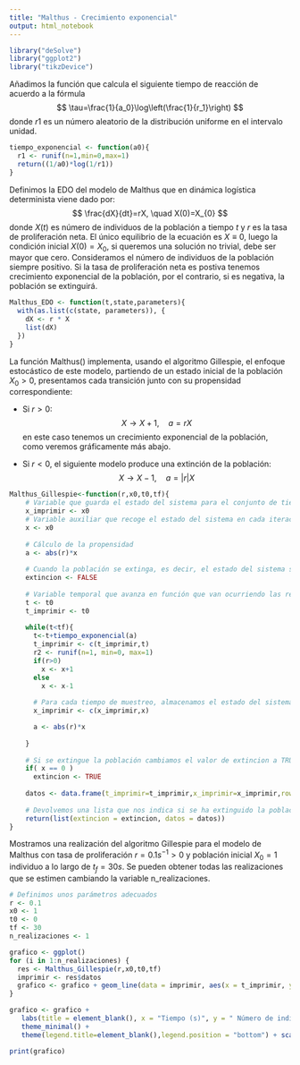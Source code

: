 ---
title: "Malthus - Crecimiento exponencial"
output: html_notebook
---


```{r}
library("deSolve")
library("ggplot2")
library("tikzDevice")
```

Añadimos la función que calcula el siguiente tiempo de reacción de
acuerdo a la fórmula $$
  \tau=\frac{1}{a_0}\log\left(\frac{1}{r_1}\right)
$$ donde $r1$ es un número aleatorio de la distribución uniforme en el
intervalo unidad.

```{r}
tiempo_exponencial <- function(a0){
  r1 <- runif(n=1,min=0,max=1)
  return((1/a0)*log(1/r1))
}
```

Definimos la EDO del modelo de Malthus que en dinámica logística
determinista viene dado por: $$
  \frac{dX}{dt}=rX, \quad X(0)=X_{0}
$$ donde $X(t)$ es número de individuos de la población a tiempo $t$ y $r$
es la tasa de proliferación neta. El único equilibrio de la ecuación es
$X\equiv 0$, luego la condición inicial $X(0)=X_0$, si queremos una
solución no trivial, debe ser mayor que cero. Consideramos el número de
individuos de la población siempre positivo. Si la tasa de proliferación neta es
postiva tenemos crecimiento exponencial de la población, por el contrario, si es
negativa, la población se extinguirá.

```{r}
Malthus_EDO <- function(t,state,parameters){
  with(as.list(c(state, parameters)), { 
    dX <- r * X 
    list(dX)
  })
}
```

La función Malthus() implementa, usando el algoritmo Gillespie, el enfoque
estocástico de este modelo, partiendo de un estado inicial de la
población $X_0>0$, presentamos cada transición junto con su propensidad correspondiente:

-    Si $r>0$: $$
      X \rightarrow X+1, \quad a=rX
    $$ en este caso tenemos un crecimiento exponencial de la población,
    como veremos gráficamente más abajo.

-   Si $r<0$, el siguiente modelo produce una extinción de la población:
    $$
      X \rightarrow X-1, \quad a=|r|X
    $$

```{r}
Malthus_Gillespie<-function(r,x0,t0,tf){
    # Variable que guarda el estado del sistema para el conjunto de tiempos de muestreo
    x_imprimir <- x0
    # Variable auxiliar que recoge el estado del sistema en cada iteración
    x <- x0
    
    # Cálculo de la propensidad
    a <- abs(r)*x
    
    # Cuando la población se extinga, es decir, el estado del sistema sea 0, el siguiente tiempo de reacción es infinito, esto lo controlamos mediante la variable lógica extincion, que inicialmente se declara como FALSE
    extincion <- FALSE
    
    # Variable temporal que avanza en función que van ocurriendo las reacciones, calculamos el primer tiempo de reacción
    t <- t0
    t_imprimir <- t0
    
    while(t<tf){
      t<-t+tiempo_exponencial(a)
      t_imprimir <- c(t_imprimir,t)
      r2 <- runif(n=1, min=0, max=1)
      if(r>0)
        x <- x+1
      else
        x <- x-1
      
      # Para cada tiempo de muestreo, almacenamos el estado del sistema
      x_imprimir <- c(x_imprimir,x)

      a <- abs(r)*x
      
    }
    
    # Si se extingue la población cambiamos el valor de extincion a TRUE
    if( x == 0 )
      extincion <- TRUE
    
    datos <- data.frame(t_imprimir=t_imprimir,x_imprimir=x_imprimir,row.names = NULL)
    
    # Devolvemos una lista que nos indica si se ha extinguido la población y un vector que nos indica el estado del sistema para cada tiempo de muestreo
    return(list(extincion = extincion, datos = datos))
}
```

Mostramos una realización del algoritmo Gillespie para el modelo de Malthus con tasa de proliferación $r=0.1s^{-1}>0$ y población inicial $X_0=1$ individuo a lo largo de $t_f=30s$. Se pueden obtener todas las realizaciones que se estimen cambiando la variable n_realizaciones.

```{r}
# Definimos unos parámetros adecuados
r <- 0.1
x0 <- 1
t0 <- 0
tf <- 30
n_realizaciones <- 1

grafico <- ggplot()
for (i in 1:n_realizaciones) {
  res <- Malthus_Gillespie(r,x0,t0,tf)
  imprimir <- res$datos
  grafico <- grafico + geom_line(data = imprimir, aes(x = t_imprimir, y = x_imprimir,color="Realización"))
}
```

```{r}

grafico <- grafico +
   labs(title = element_blank(), x = "Tiempo (s)", y = " Número de individuos") +
   theme_minimal() +
   theme(legend.title=element_blank(),legend.position = "bottom") + scale_color_manual(values = c("Realización"="grey" ), breaks = c("Realización"))

print(grafico)
```


